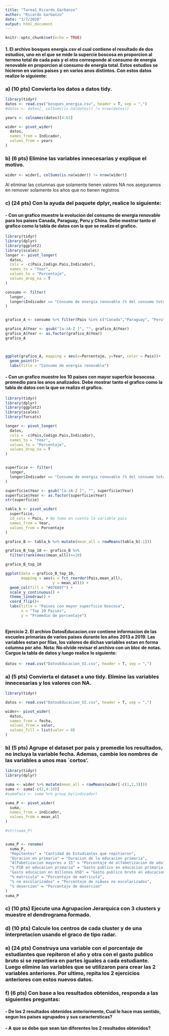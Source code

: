 ```yaml
---
title: "Tarea1_Ricardo_Garbanzo"
author: "Ricardo Garbanzo"
date: "3/7/2020"
output: html_document
---
```


```r
knitr::opts_chunk$set(echo = TRUE)
```

#### 1. El archivo bosques energia.csv el cual contiene el resultado de dos estudios, uno en el que se mide la supercie boscosa en proporcion al terreno total de cada pais y el otro corresponde al consumo de energia renovable en proporcion al consumo de energia total. Estos estudios se hicieron en varios paises y en varios anos distintos. Con estos datos realize lo siguiente: 

### a) (10 pts) Convierta los datos a datos tidy.


```r
library(tidyr)
datos <- read.csv("bosques_energia.csv", header = T, sep = ",")
#datos <- datos[, colSums(is.na(datos)) != nrow(datos)]

years <- colnames(datos)[4:63]

wider <- pivot_wider(
  datos,
  names_from = Indicador,
  values_from = years 
)


```


### b) (6 pts) Elimine las variables innecesarias y explique el motivo.
```r
wider <- wider[, colSums(is.na(wider)) != nrow(wider)]
```
Al eliminar las columnas que solamente tienen valores NA nos aseguramos en remover solamente los años que no tienen registros




### c) (24 pts) Con la ayuda del paquete dplyr, realice lo siguiente:

#### - Con un grafico muestre la evolucion del consumo de energia renovable para los paises Canada, Paraguay, Peru y China. Debe mostrar tanto el grafico como la tabla de datos con la que se realizo el grafico.



```r

library(tidyr)
library(dplyr)
library(ggplot2)
library(scales)
longer <- pivot_longer(
  datos, 
  cols = -c(Pais,Codigo.Pais,Indicador),
  names_to = "Year",
  values_to = "Porcentaje",
  values_drop_na = T
)

consumo <- filter(
  longer,
  longer$Indicador == "Consumo de energía renovable (% del consumo total de energía final)"
)


grafico_A <- consumo %>% filter(Pais %in% c("Canada","Paraguay", "Peru", "China"))

grafico_A$Year <- gsub("[a-zA-Z ]", "", grafico_A$Year)
grafico_A$Year <- as.factor(grafico_A$Year)
grafico_A



ggplot(grafico_A, mapping = aes(x=Porcentaje, y=Year, color = Pais))+
  geom_point()+
  labs(title = "Consumo de energía renovable")

```


#### - Con un grafico muestre los 10 paises con mayor superfcie bosocosa promedio para los anos analizados. Debe mostrar tanto el grafico como la tabla de datos con la que se realizo el grafico.
```r
library(tidyr)
library(dplyr)
library(ggplot2)
library(scales)
library(forcats)

longer <- pivot_longer(
  datos, 
  cols = -c(Pais,Codigo.Pais,Indicador),
  names_to = "Year",
  values_to = "Porcentaje",
  values_drop_na = T
)


superficie <- filter(
  longer,
  longer$Indicador == "Consumo de energía renovable (% del consumo total de energía final)"
)

superficie$Year <- gsub("[a-zA-Z ]", "", superficie$Year)
superficie$Year <- as.factor(superficie$Year)
str(superficie)

tabla_b <- pivot_wider(
  superficie, 
  id_cols = Pais, # No toma en cuenta la variable pais
  names_from = Year, 
  values_from = Porcentaje
)

grafico_B <- tabla_b %>% mutate(mean_all = rowMeans(tabla_b[-1]))

grafico_B_top_10 <- grafico_B %>% 
  filter(rank(desc(mean_all))<=10)

grafico_B_top_10

ggplot(data = grafico_B_top_10,
       mapping = aes(x = fct_reorder(Pais,mean_all),
                     y = mean_all)) +
  geom_col(fill = "#07689f") +
  scale_y_continuous() +
  theme_linedraw() +
  coord_flip()+
  labs(title = "Paises con mayor superficie boscosa",
       x = "Top 10 Paises",
       y = "Promedio de porcentaje")
  
```





#### Ejercicio 2. El archivo DatosEducacion.csv contiene informacion de las escueles primarias de varios paises durante los años 2013 a 2019. Las variables estan por filas, los valores de dichas variables estan en forma columna por año. Nota: No olvide revisar el archivo con un bloc de notas. Cargue la tabla de datos y luego realice lo siguiente:
```r
datos <- read.csv("DatosEducacion_V2.csv", header = T, sep = ",")
```


### a) (5 pts) Convierta el dataset a uno tidy. Elimine las variables innecesarias y los valores con NA.
```r
library(tidyr)

datos <- read.csv("DatosEducacion_V2.csv", header = T, sep = ",")

wider<- pivot_wider(
  datos,
  names_from = fecha, 
  values_from = valor,
  values_fill = list(valor = 0)
)
```


### b) (5 pts) Agrupe el dataset por pais y promedie los resultados, no incluya la variable fecha. Ademas, cambie los nombres de las variables a unos mas `cortos'.

```r
library(tidyr)
library(dplyr)

suma <- wider %>% mutate(mean_all = rowMeans(wider[-c(1,2,3)]))
suma <- suma[-c(2,4:10)] 
#sumaPais <- suma %>% group_by(indicador)

suma_P <- pivot_wider(
  suma,
  names_from = indicador, 
  values_from = mean_all
)

#str(suma_P)


suma_P <- rename(
  suma_P, 
  "Repitentes" = "Cantidad de Estudiantes que repitieron", 
  "Duracion en primaria" = "Duracion de la educacion primaria", 
  "Alfabetizacion mayores a 15" = "Porcentaje de alfabetizacion de adultos para la poblacion mayor de 15 aÃ±os",
  "% PIB en educacion primaria" = "Gasto publico en educacion primaria como porcentaje del PIB",
  "Gasto educacion en millones USD" = "Gasto publico bruto en educacion primaria en millones de dolares",
  "% matricula" = "Porcentaje de matricula",
  "% no escolarizados" = "Porcentaje de niÃ±os no escolarizados",
  "% desercion" = "Porcentaje de desercion"
)
suma_P

```


### c) (10 pts) Ejecute una Agrupacion Jerarquica con 3 clusters y muestre el dendrograma formado.

### d) (10 pts) Calcule los centros de cada cluster y de una interpretacion usando el graco de tipo radar.

### e) (24 pts) Construya una variable con el porcentaje de estudiantes que repiteron el año y otra con el gasto publico bruto si se repartiera en partes iguales a cada estudiante. Luego elimine las variables que se utilizaron para crear las 2 variables anteriores. Por ultimo, repita los 2 ejercicios anteriores con estos nuevos datos.

### f) (6 pts) Con base a los resultados obtenidos, responda a las siguientes preguntas:

#### - De los 2 resultados obtenidos anteriormente, Cual le hace mas sentido, segun los paises agrupados y sus caractersticas?

#### - A que se debe que sean tan diferentes los 2 resultados obtenidos?